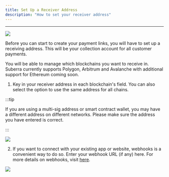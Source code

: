 ```yaml
---
title: Set Up a Receiver Address
description: "How to set your receiver address"
---
```



---

<div style={{ flexBasis: "300px", flexGrow: "1", textAlign: "center" }}>
  <img src={Image1} style={{ alignSelf: "center", maxWidth: "100%" }} />
</div>

Before you can start to create your payment links, you will have to set up a receiving address. This will be your collection account for all customer payments.

You will be able to manage which blockchains you want to receive in. Suberra currently supports Polygon, Arbitrum and Avalanche with additional support for Ethereum coming soon.

1. Key in your receiver address in each blockchain's field. You can also select the option to use the same address for all chains.

:::tip

If you are using a multi-sig address or smart contract wallet, you may have a different address on different networks. Please make sure the address you have entered is correct.

:::

<div style={{ flexBasis: "300px", flexGrow: "1", textAlign: "center" }}>
  <img src={Image2} style={{ alignSelf: "center", maxWidth: "100%" }} />
</div>

2. If you want to connect with your existing app or website, webhooks is a convenient way to do so. Enter your webhook URL (if any) here. For more details on webhooks, visit [here](https://docs.suberra.com/Integration/webhooks).

<div style={{ flexBasis: "300px", flexGrow: "1", textAlign: "center" }}>
  <img src={Image3} style={{ alignSelf: "center", maxWidth: "100%" }} />
</div>
